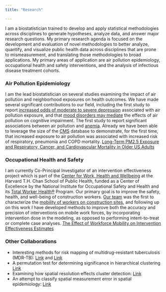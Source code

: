 ```yaml
---
title: "Research"

---
```

I am a biostatistician trained to develop and apply statistical methodologies across disciplines to generate hypotheses, analyze data, and answer major research questions. My primary research agenda is focused on the development and evaluation of novel methodologies to better analyze, quantify, and visualize public health data across disciplines that are prone to mismeasurement, and translating those methodologies to broad applications. My primary areas of application are air pollution epidemiology, occupational health and safety interventions, and the analysis of infectious disease treatment cohorts. 

### Air Pollution Epidemiology
I am the lead biostatistician on several studies examining the impact of air pollution and neighborhood exposures on health outcomes. We have made several significant contributions to our field, including the first study to report [increased odds of moderate to severe depression](https://www.ncbi.nlm.nih.gov/pmc/articles/PMC5332196/) associated with air pollution exposure, and that [mood disorders may mediate](http://www.sciencedirect.com/science/article/pii/S0160412016307589) the effects of air pollution on cognitive impairment. The first study to report significant associations between air pollution and [anemia](http://www.sciencedirect.com/science/article/pii/S0160412016303737). Already we have been able to leverage the size of the [CMS](https://www.cms.gov) database to demonstrate, for the first time, that increased exposure to air pollution was associated with increased risk of respiratory, pneumonia and COPD mortality. [Long-Term PM2.5 Exposure and Respiratory, Cancer, and Cardiovascular Mortality in Older US Adults](https://academic.oup.com/aje/article/186/8/961/3852285)

### Occupational Health and Safety 
I am currently Co-Principal Investigator of an intervention effectiveness project which is part of the [Center for Work, Health and Wellbeing](http://centerforworkhealth.sph.harvard.edu) at the Harvard T.H. Chan School of Public Health, funded as a Center of Excellence by the National Institute for Occupational Safety and Health and its [Total Worker Health®](https://www.cdc.gov/niosh/twh/) Program. Our primary goal is to improve the safety, health, and well-being of construction workers. 
[Our team](http://www.northeastern.edu/ergonomics/) was the first to characterize the [mobility of workers on construction sites](http://onlinelibrary.wiley.com/doi/10.1002/ajim.22461/abstract), and following up on this work I have developed methods to improve both the accuracy and precision of interventions on mobile work forces, by incorporating intervention dose in the modeling, as opposed to performing intent-to-treat or complete case analyses. [The Effect of Workforce Mobility on Intervention Effectiveness Estimates](https://academic.oup.com/annweh/advance-article/doi/10.1093/annweh/wxx112/4830164)

### Other Collaborations
* Interesting methods for risk mapping of multidrug-resistant tuberculosis (MDR-TB): [Link](https://www.ncbi.nlm.nih.gov/pubmed/22401962) and  [Link](https://academic.oup.com/jid/article/213/2/287/2459265/Identifying-Hotspots-of-Multidrug-Resistant)
* A permutation test for determining significance in hierarchical clustering [Link](http://www.sciencedirect.com/science/article/pii/S0167947309002217)
* Examining how spatial resolution effects cluster detection: [Link](https://ij-healthgeographics.biomedcentral.com/articles/10.1186/1476-072X-6-52)
* An attempt to classify spatial measurement error in spatial epidemiology: [Link](https://ij-healthgeographics.biomedcentral.com/articles/10.1186/s12942-016-0049-5)